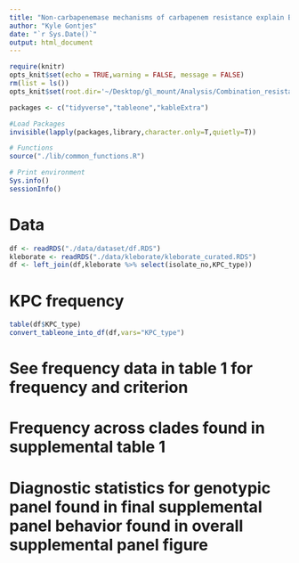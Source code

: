 ```yaml
---
title: "Non-carbapenemase mechanisms of carbapenem resistance explain BL/BLI resistance in a clade-specific manner"
author: "Kyle Gontjes"
date: "`r Sys.Date()`"
output: html_document
---
```


```r
require(knitr)
opts_knit$set(echo = TRUE,warning = FALSE, message = FALSE) 
rm(list = ls())
opts_knit$set(root.dir='~/Desktop/gl_mount/Analysis/Combination_resistance/pre-intro-blbli-resistance-ms/')
``` 

```r
packages <- c("tidyverse","tableone","kableExtra")

#Load Packages
invisible(lapply(packages,library,character.only=T,quietly=T))

# Functions
source("./lib/common_functions.R") 

# Print environment
Sys.info()
sessionInfo()
```

# Data
```r
df <- readRDS("./data/dataset/df.RDS")  
kleborate <- readRDS("./data/kleborate/kleborate_curated.RDS")
df <- left_join(df,kleborate %>% select(isolate_no,KPC_type)) 
```

# KPC frequency
```r
table(df$KPC_type)
convert_tableone_into_df(df,vars="KPC_type")
```

# See frequency data in table 1 for frequency and criterion
# Frequency across clades found in supplemental table 1
# Diagnostic statistics for genotypic panel found in final supplemental panel  behavior found in overall supplemental panel figure
